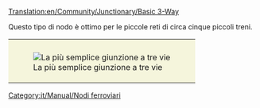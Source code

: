 [[Translation:en/Community/Junctionary/Basic 3-Way]]
{{it/Community/Junctionary/Nodi ferroviari}}

Questo tipo di nodo è ottimo per le piccole reti di circa cinque piccoli treni.

{{it/Community/Junctionary/Requisiti nodo|<!--1-->Molto economico
|<!-- 2 -->0
|<!-- 3 -->0
|<!-- 4 -->0
|<!-- 5 -->0.5
|<!-- 6 -->0
|<!-- 7 -->0
|<!-- 8 -->0
|<!-- 9 -->1
|<!-- 10 -->1
|<!-- 11 -->0
|<!-- 12 -->0
|<!-- lasciare vuoto questo spazio -->
|<!-- 13 -->I treni guasti bloccano più binari.
|<!-- 14 -->
*Può gestire un solo treno alla volta. (salvo utilizzando i [[it/Manual/Segnali#segnali-di-percorso|segnali di percorso]])
*Può causare ingorghi. 
<!-- 

Legenda numeri: 1 Costo; 2 Difficoltà di costruzione; 3 Tunnel; 4 Ponti; 5 Curve; 6 Dislivelli; 
7 Bivi; 8 Percorso diretto; 9 Percorsi naturali; 10 Stallo; 11 Rotatoria; 12 Segnale; 13 Guasti; 14 Lista

Per spiegazioni dettagliate sulla compilazione clicca sul titolo del template.
 -->
}}

{|style="border: 0px; margin: auto;"
|style="padding: 10px 10px 5px; 10px; background-color: #F5F5DC;"|[[File:en/Community/Junctionary/3way basic3.png|center|frame|La più semplice giunzione a tre vie ]]
|}

[[Category:it/Manual/Nodi ferroviari]]